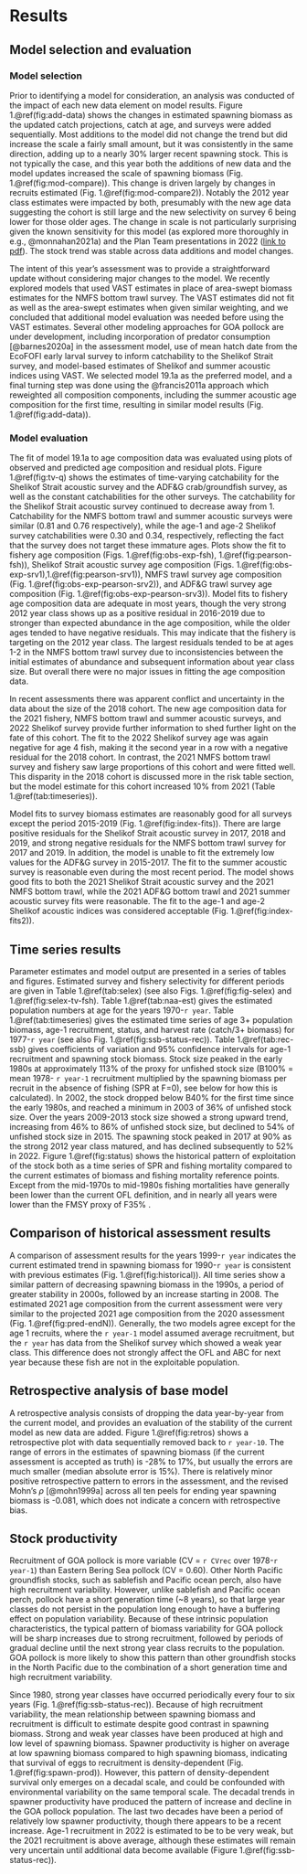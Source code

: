 # Results
## Model selection and evaluation
### Model selection
Prior to identifying a model for consideration, an analysis was
conducted of the impact of each new data element on model
results. Figure 1.\@ref(fig:add-data) shows the changes in
estimated spawning biomass as the updated catch projections,
catch at age, and surveys were added sequentially. Most additions
to the model did not change the trend but did increase the scale
a fairly small amount, but it was consistently in the same
direction, adding up to a nearly 30% larger recent spawning
stock. This is not typically the case, and this year both the
additions of new data and the model updates increased the scale
of spawning biomass (Fig. 1.\@ref(fig:mod-compare)). This change
is driven largely by changes in recruits estimated
(Fig. 1.\@ref(fig:mod-compare2)). Notably the 2012 year class
estimates were impacted by both, presumably with the new age data
suggesting the cohort is still large and the new selectivity on
survey 6 being lower for those older ages. The change in scale is
not particularly surprising given the known sensitivity for this
model (as explored more thoroughly in e.g., @monnahan2021a) and
the Plan Team presentations in 2022 ([link to
pdf](https://meetings.npfmc.org/CommentReview/DownloadFile?p=7df129bb-16cb-4dba-a4d5-a160c31d087e.pdf&fileName=GOA%20pollock%20model%20updates.pdf)).
The stock trend was stable across data additions and model
changes.

The intent of this year's assessment was to provide a
straightforward update without considering major changes to the
model. We recently explored models that used VAST estimates in
place of area-swept biomass estimates for the NMFS bottom trawl
survey. The VAST estimates did not fit as well as the area-swept
estimates when given similar weighting, and we concluded that
additional model evaluation was needed before using the VAST
estimates. Several other modeling approaches for GOA pollock are
under development, including incorporation of predator
consumption [@barnes2020a] in the assessment model, use of mean
hatch date from the EcoFOFI early larval survey to inform
catchability to the Shelikof Strait survey, and model-based
estimates of Shelikof and summer acoustic indices using VAST. We
selected model 19.1a as the preferred model, and a final turning
step was done using the @francis2011a approach which reweighted
all composition components, including the summer acoustic age
composition for the first time, resulting in similar model results
(Fig. 1.\@ref(fig:add-data)).

### Model evaluation
The fit of model 19.1a to age composition data was evaluated
using plots of observed and predicted age composition and
residual plots. Figure 1.\@ref(fig:tv-q) shows the estimates of
time-varying catchability for the Shelikof Strait acoustic survey
and the ADF&G crab/groundfish survey, as well as the constant
catchabilities for the other surveys. The catchability for the
Shelikof Strait acoustic survey continued to decrease away
from 1. Catchability for the NMFS bottom trawl and summer
acoustic surveys were similar (0.81 and 0.76 respectively), while
the age-1 and age-2 Shelikof survey catchabilities were 0.30 and
0.34, respectively, reflecting the fact that the survey does not
target these immature ages. Plots show the fit to fishery age
composition (Figs. 1.\@ref(fig:obs-exp-fsh),
1.\@ref(fig:pearson-fsh)), Shelikof Strait acoustic survey age
composition
(Figs. 1.\@ref(fig:obs-exp-srv1),1.\@ref(fig:pearson-srv1)), NMFS
trawl survey age composition
(Fig. 1.\@ref(fig:obs-exp-pearson-srv2)), and ADF&G trawl survey
age composition (Fig. 1.\@ref(fig:obs-exp-pearson-srv3)). Model
fits to fishery age composition data are adequate in most years,
though the very strong 2012 year class shows up as a positive
residual in 2016-2019 due to stronger than expected abundance in
the age composition, while the older ages tended to have negative
residuals. This may indicate that the fishery is targeting on the
2012 year class. The largest residuals tended to be at ages 1-2
in the NMFS bottom trawl survey due to inconsistencies between
the initial estimates of abundance and subsequent information
about year class size. But overall there were no major issues in
fitting the age composition data.

In recent assessments there was apparent conflict and uncertainty
in the data about the size of the 2018 cohort. The new age
composition data for the 2021 fishery, NMFS bottom trawl and
summer acoustic surveys, and 2022 Shelikof survey provide further
information to shed further light on the fate of this cohort. The
fit to the 2022 Shelikof survey age was again negative for age 4
fish, making it the second year in a row with a negative residual
for the 2018 cohort. In contrast, the 2021 NMFS bottom trawl
survey and fishery saw large proportions of this cohort and were
fitted well. This disparity in the 2018 cohort is discussed more
in the risk table section, but the model estimate for this cohort
increased 10% from 2021 (Table 1.\@ref(tab:timeseries)).

Model fits to survey biomass estimates are reasonably good for
all surveys except the period 2015-2019
(Fig. 1.\@ref(fig:index-fits)). There are large positive
residuals for the Shelikof Strait acoustic survey in 2017, 2018
and 2019, and strong negative residuals for the NMFS bottom trawl
survey for 2017 and 2019. In addition, the model is unable to fit
the extremely low values for the ADF&G survey in 2015-2017. The
fit to the summer acoustic survey is reasonable even during the
most recent period. The model shows good fits to both the 2021
Shelikof Strait acoustic survey and the 2021 NMFS bottom trawl,
while the 2021 ADF&G bottom trawl and 2021 summer acoustic survey
fits were reasonable. The fit to the age-1 and age-2 Shelikof
acoustic indices was considered acceptable
(Fig. 1.\@ref(fig:index-fits2)).

## Time series results
Parameter estimates and model output are presented in a series of
tables and figures. Estimated survey and fishery selectivity for
different periods are given in Table 1.\@ref(tab:selex) (see also
Figs. 1.\@ref(fig:fig-selex) and 1.\@ref(fig:selex-tv-fsh). Table
1.\@ref(tab:naa-est) gives the estimated population numbers at
age for the years 1970-`r year`. Table 1.\@ref(tab:timeseries)
gives the estimated time series of age 3+ population biomass,
age-1 recruitment, status, and harvest rate (catch/3+ biomass)
for 1977-`r year` (see also
Fig. 1.\@ref(fig:ssb-status-rec)). Table 1.\@ref(tab:rec-ssb)
gives coefficients of variation and 95% confidence intervals for
age-1 recruitment and spawning stock biomass. Stock size peaked
in the early 1980s at approximately 113% of the proxy for
unfished stock size (B100% = mean 1978- `r year-1` recruitment
multiplied by the spawning biomass per recruit in the absence of
fishing (SPR at F=0), see below for how this is calculated). In
2002, the stock dropped below B40% for the first time since
the early 1980s, and reached a minimum in 2003 of 36% of unfished
stock size. Over the years 2009-2013 stock size showed a strong
upward trend, increasing from 46% to 86% of unfished stock size,
but declined to 54% of unfished stock size in 2015. The spawning
stock peaked in 2017 at 90% as the strong 2012 year class
matured, and has declined subsequently to 52% in 2022. Figure
1.\@ref(fig:status) shows the historical pattern of exploitation
of the stock both as a time series of SPR and fishing mortality
compared to the current estimates of biomass and fishing
mortality reference points. Except from the mid-1970s to
mid-1980s fishing mortalities have generally been lower than the
current OFL definition, and in nearly all years were lower than
the FMSY proxy of F35% .

## Comparison of historical assessment results

A comparison of assessment results for the years 1999-`r year`
indicates the current estimated trend in spawning biomass for
1990-`r year` is consistent with previous estimates
(Fig. 1.\@ref(fig:historical)). All time series show a similar
pattern of decreasing spawning biomass in the 1990s, a period of
greater stability in 2000s, followed by an increase starting
in 2008. The estimated 2021 age composition from the current
assessment were very similar to the projected 2021 age
composition from the 2020 assessment
(Fig. 1.\@ref(fig:pred-endN)). Generally, the two models agree
except for the age 1 recruits, where the `r year-1` model assumed
average recruitment, but the `r year` has data from the Shelikof
survey which showed a weak year class. This difference does not
strongly affect the OFL and ABC for next year because these fish
are not in the exploitable population.

## Retrospective analysis of base model
A retrospective analysis consists of dropping the data
year-by-year from the current model, and provides an evaluation
of the stability of the current model as new data are
added. Figure 1.\@ref(fig:retros) shows a retrospective plot with
data sequentially removed back to `r year-10`. The range of
errors in the estimates of spawning biomass (if the current
assessment is accepted as truth) is -28% to 17%, but usually the
errors are much smaller (median absolute error is 15%). There is
relatively minor positive retrospective pattern to errors in the
assessment, and the revised Mohn’s $\rho$ [@mohn1999a] across all
ten peels for ending year spawning biomass is -0.081, which does
not indicate a concern with retrospective bias.

## Stock productivity

Recruitment of GOA pollock is more variable (CV = `r CVrec`
over 1978-`r year-1`) than Eastern Bering Sea pollock (CV =
0.60). Other North Pacific groundfish stocks, such as sablefish
and Pacific ocean perch, also have high recruitment
variability. However, unlike sablefish and Pacific ocean perch,
pollock have a short generation time (~8 years), so that large
year classes do not persist in the population long enough to have
a buffering effect on population variability. Because of these
intrinsic population characteristics, the typical pattern of
biomass variability for GOA pollock will be sharp increases due
to strong recruitment, followed by periods of gradual decline
until the next strong year class recruits to the population. GOA
pollock is more likely to show this pattern than other groundfish
stocks in the North Pacific due to the combination of a short
generation time and high recruitment variability.

Since 1980, strong year classes have occurred periodically every
four to six years (Fig. 1.\@ref(fig:ssb-status-rec)). Because of
high recruitment variability, the mean relationship between
spawning biomass and recruitment is difficult to estimate despite
good contrast in spawning biomass. Strong and weak year classes
have been produced at high and low level of spawning
biomass. Spawner productivity is higher on average at low
spawning biomass compared to high spawning biomass, indicating
that survival of eggs to recruitment is density-dependent
(Fig. 1.\@ref(fig:spawn-prod)). However, this pattern of
density-dependent survival only emerges on a decadal scale, and
could be confounded with environmental variability on the same
temporal scale. The decadal trends in spawner productivity have
produced the pattern of increase and decline in the GOA pollock
population. The last two decades have been a period of relatively
low spawner productivity, though there appears to be a recent
increase. Age-1 recruitment in 2022 is estimated to be to
be very weak, but the 2021 recruitment is above average, although
these estimates will remain very uncertain until additional data
become available (Figure 1.\@ref(fig:ssb-status-rec)).
